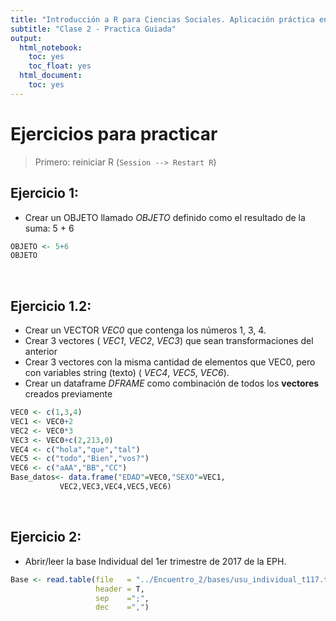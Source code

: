 ```yaml
---
title: "Introducción a R para Ciencias Sociales. Aplicación práctica en la EPH"
subtitle: "Clase 2 - Practica Guiada"
output:
  html_notebook:
    toc: yes
    toc_float: yes
  html_document:
    toc: yes
---
```

# Ejercicios para practicar

> Primero: reiniciar R (`Session --> Restart R`)


## Ejercicio 1: 
- Crear un OBJETO llamado _OBJETO_ definido como el resultado de la suma: 5 + 6
```r
OBJETO <- 5+6 
OBJETO
```
<br>

## Ejercicio 1.2: 
- Crear un VECTOR _VEC0_ que contenga los números 1, 3, 4.
- Crear 3 vectores ( _VEC1_, _VEC2_, _VEC3_) que sean transformaciones del anterior
- Crear 3 vectores con la misma cantidad de elementos que VEC0, pero con variables string (texto) ( _VEC4_, _VEC5_, _VEC6_).
- Crear un dataframe _DFRAME_ como combinación de todos los __vectores__ creados previamente
```r
VEC0 <- c(1,3,4) 
VEC1 <- VEC0+2
VEC2 <- VEC0*3
VEC3 <- VEC0+c(2,213,0)
VEC4 <- c("hola","que","tal")
VEC5 <- c("todo","Bien","vos?")
VEC6 <- c("aAA","BB","CC")
Base_datos<- data.frame("EDAD"=VEC0,"SEXO"=VEC1,
           VEC2,VEC3,VEC4,VEC5,VEC6)
```

<br>

## Ejercicio 2:
- Abrir/leer la base Individual del 1er trimestre de 2017 de la EPH.

```r
Base <- read.table(file   = "../Encuentro_2/bases/usu_individual_t117.txt",
                   header = T,
                   sep    =";",
                   dec    =",")
```
